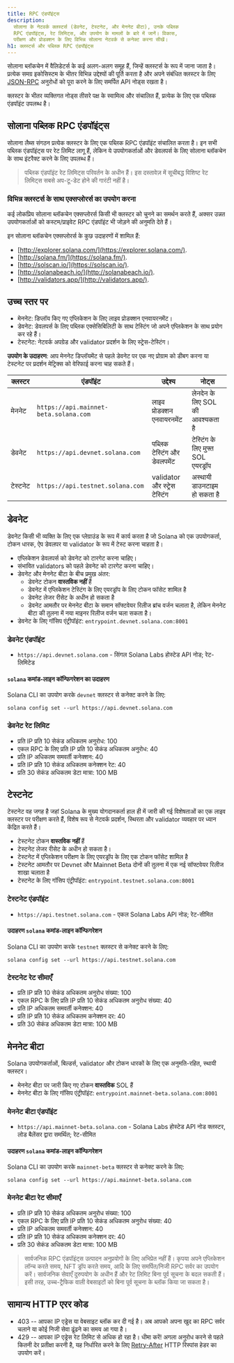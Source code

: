 ```yaml
---
title: RPC एंडपॉइंट्स
description:
  सोलाना के नेटवर्क क्लस्टर्स (डेवनेट, टेस्टनेट, और मेननेट बीटा), उनके पब्लिक
  RPC एंडपॉइंट्स, रेट लिमिट्स, और उपयोग के मामलों के बारे में जानें। विकास,
  परीक्षण और प्रोडक्शन के लिए विभिन्न सोलाना नेटवर्क से कनेक्ट करना सीखें।
h1: क्लस्टर्स और पब्लिक RPC एंडपॉइंट्स
---
```


सोलाना ब्लॉकचेन में वैलिडेटर्स के कई अलग-अलग समूह हैं, जिन्हें क्लस्टर्स के रूप
में जाना जाता है। प्रत्येक समग्र इकोसिस्टम के भीतर विभिन्न उद्देश्यों की पूर्ति
करता है और अपने संबंधित क्लस्टर के लिए [JSON-RPC](/docs/rpc/) अनुरोधों को पूरा
करने के लिए समर्पित API नोड्स रखता है।

क्लस्टर के भीतर व्यक्तिगत नोड्स तीसरे पक्ष के स्वामित्व और संचालित हैं, प्रत्येक
के लिए एक पब्लिक एंडपॉइंट उपलब्ध है।

## सोलाना पब्लिक RPC एंडपॉइंट्स

सोलाना लैब्स संगठन प्रत्येक क्लस्टर के लिए एक पब्लिक RPC एंडपॉइंट संचालित करता
है। इन सभी पब्लिक एंडपॉइंट्स पर रेट लिमिट लागू हैं, लेकिन ये उपयोगकर्ताओं और
डेवलपर्स के लिए सोलाना ब्लॉकचेन के साथ इंटरैक्ट करने के लिए उपलब्ध हैं।

> पब्लिक एंडपॉइंट रेट लिमिट्स परिवर्तन के अधीन हैं। इस दस्तावेज़ में सूचीबद्ध
> विशिष्ट रेट लिमिट्स सबसे अप-टू-डेट होने की गारंटी नहीं है।

### विभिन्न क्लस्टर्स के साथ एक्सप्लोरर्स का उपयोग करना

कई लोकप्रिय सोलाना ब्लॉकचेन एक्सप्लोरर्स किसी भी क्लस्टर को चुनने का समर्थन करते
हैं, अक्सर उन्नत उपयोगकर्ताओं को कस्टम/प्राइवेट RPC एंडपॉइंट भी जोड़ने की अनुमति
देते हैं।

इन सोलाना ब्लॉकचेन एक्सप्लोरर्स के कुछ उदाहरणों में शामिल हैं:

- [http://explorer.solana.com/](https://explorer.solana.com/).
- [http://solana.fm/](https://solana.fm/).
- [http://solscan.io/](https://solscan.io/).
- [http://solanabeach.io/](http://solanabeach.io/).
- [http://validators.app/](http://validators.app/).

## उच्च स्तर पर

- मेननेट: डिप्लॉय किए गए एप्लिकेशन के लिए लाइव प्रोडक्शन एनवायरनमेंट।
- डेवनेट: डेवलपर्स के लिए पब्लिक एक्सेसिबिलिटी के साथ टेस्टिंग जो अपने एप्लिकेशन
  के साथ प्रयोग कर रहे हैं।
- टेस्टनेट: नेटवर्क अपग्रेड और validator प्रदर्शन के लिए स्ट्रेस-टेस्टिंग।

**उपयोग के उदाहरण**: आप मेननेट डिप्लॉयमेंट से पहले डेवनेट पर एक नए प्रोग्राम को
डीबग करना या टेस्टनेट पर प्रदर्शन मेट्रिक्स को वेरिफाई करना चाह सकते हैं।

| **क्लस्टर** | **एंडपॉइंट**                          | **उद्देश्य**                  | **नोट्स**                          |
| ----------- | ------------------------------------- | ----------------------------- | ---------------------------------- |
| मेननेट      | `https://api.mainnet-beta.solana.com` | लाइव प्रोडक्शन एनवायरनमेंट    | लेनदेन के लिए SOL की आवश्यकता है   |
| डेवनेट      | `https://api.devnet.solana.com`       | पब्लिक टेस्टिंग और डेवलपमेंट  | टेस्टिंग के लिए मुफ्त SOL एयरड्रॉप |
| टेस्टनेट    | `https://api.testnet.solana.com`      | validator और स्ट्रेस टेस्टिंग | अस्थायी डाउनटाइम हो सकता है        |

## डेवनेट

डेवनेट किसी भी व्यक्ति के लिए एक प्लेग्राउंड के रूप में कार्य करता है जो Solana
को एक उपयोगकर्ता, टोकन धारक, ऐप डेवलपर या validator के रूप में टेस्ट करना चाहता
है।

- एप्लिकेशन डेवलपर्स को डेवनेट को टारगेट करना चाहिए।
- संभावित validators को पहले डेवनेट को टारगेट करना चाहिए।
- डेवनेट और मेननेट बीटा के बीच प्रमुख अंतर:
  - डेवनेट टोकन **वास्तविक नहीं** हैं
  - डेवनेट में एप्लिकेशन टेस्टिंग के लिए एयरड्रॉप के लिए टोकन फॉसेट शामिल है
  - डेवनेट लेजर रीसेट के अधीन हो सकता है
  - डेवनेट आमतौर पर मेननेट बीटा के समान सॉफ्टवेयर रिलीज ब्रांच वर्जन चलाता है,
    लेकिन मेननेट बीटा की तुलना में नया माइनर रिलीज वर्जन चला सकता है।
- डेवनेट के लिए गॉसिप एंट्रीपॉइंट: `entrypoint.devnet.solana.com:8001`

### डेवनेट एंडपॉइंट

- `https://api.devnet.solana.com` - सिंगल Solana Labs होस्टेड API नोड;
  रेट-लिमिटेड

#### `solana` कमांड-लाइन कॉन्फिगरेशन का उदाहरण

Solana CLI का उपयोग करके `devnet` क्लस्टर से कनेक्ट करने के लिए:

```shell
solana config set --url https://api.devnet.solana.com
```

### डेवनेट रेट लिमिट

- प्रति IP प्रति 10 सेकंड अधिकतम अनुरोध: 100
- एकल RPC के लिए प्रति IP प्रति 10 सेकंड अधिकतम अनुरोध: 40
- प्रति IP अधिकतम समवर्ती कनेक्शन: 40
- प्रति IP प्रति 10 सेकंड अधिकतम कनेक्शन रेट: 40
- प्रति 30 सेकंड अधिकतम डेटा मात्रा: 100 MB

## टेस्टनेट

टेस्टनेट वह जगह है जहां Solana के मुख्य योगदानकर्ता हाल ही में जारी की गई
विशेषताओं का एक लाइव क्लस्टर पर परीक्षण करते हैं, विशेष रूप से नेटवर्क प्रदर्शन,
स्थिरता और validator व्यवहार पर ध्यान केंद्रित करते हैं।

- टेस्टनेट टोकन **वास्तविक नहीं** हैं
- टेस्टनेट लेजर रीसेट के अधीन हो सकता है।
- टेस्टनेट में एप्लिकेशन परीक्षण के लिए एयरड्रॉप के लिए एक टोकन फॉसेट शामिल है
- टेस्टनेट आमतौर पर Devnet और Mainnet Beta दोनों की तुलना में एक नई सॉफ्टवेयर
  रिलीज शाखा चलाता है
- टेस्टनेट के लिए गॉसिप एंट्रीपॉइंट: `entrypoint.testnet.solana.com:8001`

### टेस्टनेट एंडपॉइंट

- `https://api.testnet.solana.com` - एकल Solana Labs API नोड; रेट-सीमित

#### उदाहरण `solana` कमांड-लाइन कॉन्फिगरेशन

Solana CLI का उपयोग करके `testnet` क्लस्टर से कनेक्ट करने के लिए:

```shell
solana config set --url https://api.testnet.solana.com
```

### टेस्टनेट रेट सीमाएँ

- प्रति IP प्रति 10 सेकंड अधिकतम अनुरोध संख्या: 100
- एकल RPC के लिए प्रति IP प्रति 10 सेकंड अधिकतम अनुरोध संख्या: 40
- प्रति IP अधिकतम समवर्ती कनेक्शन: 40
- प्रति IP प्रति 10 सेकंड अधिकतम कनेक्शन दर: 40
- प्रति 30 सेकंड अधिकतम डेटा मात्रा: 100 MB

## मेननेट बीटा

Solana उपयोगकर्ताओं, बिल्डर्स, validator और टोकन धारकों के लिए एक अनुमति-रहित,
स्थायी क्लस्टर।

- मेननेट बीटा पर जारी किए गए टोकन **वास्तविक** SOL हैं
- मेननेट बीटा के लिए गॉसिप एंट्रीपॉइंट:
  `entrypoint.mainnet-beta.solana.com:8001`

### मेननेट बीटा एंडपॉइंट

- `https://api.mainnet-beta.solana.com` - Solana Labs होस्टेड API नोड क्लस्टर,
  लोड बैलेंसर द्वारा समर्थित; रेट-सीमित

#### उदाहरण `solana` कमांड-लाइन कॉन्फिगरेशन

Solana CLI का उपयोग करके `mainnet-beta` क्लस्टर से कनेक्ट करने के लिए:

```shell
solana config set --url https://api.mainnet-beta.solana.com
```

### मेननेट बीटा रेट सीमाएँ

- प्रति IP प्रति 10 सेकंड अधिकतम अनुरोध संख्या: 100
- एकल RPC के लिए प्रति IP प्रति 10 सेकंड अधिकतम अनुरोध संख्या: 40
- प्रति IP अधिकतम समवर्ती कनेक्शन: 40
- प्रति IP प्रति 10 सेकंड अधिकतम कनेक्शन दर: 40
- प्रति 30 सेकंड अधिकतम डेटा मात्रा: 100 MB

> सार्वजनिक RPC एंडपॉइंट्स उत्पादन अनुप्रयोगों के लिए अभिप्रेत नहीं हैं। कृपया
> अपने एप्लिकेशन लॉन्च करते समय, NFT ड्रॉप करते समय, आदि के लिए समर्पित/निजी RPC
> सर्वर का उपयोग करें। सार्वजनिक सेवाएँ दुरुपयोग के अधीन हैं और रेट लिमिट बिना
> पूर्व सूचना के बदल सकती हैं। इसी तरह, उच्च-ट्रैफिक वाली वेबसाइटों को बिना
> पूर्व सूचना के ब्लॉक किया जा सकता है।

## सामान्य HTTP एरर कोड

- 403 -- आपका IP एड्रेस या वेबसाइट ब्लॉक कर दी गई है। अब आपको अपना खुद का RPC
  सर्वर चलाने या कोई निजी सेवा ढूंढने का समय आ गया है।
- 429 -- आपका IP एड्रेस रेट लिमिट से अधिक हो रहा है। धीमा करें! अगला अनुरोध करने
  से पहले कितनी देर प्रतीक्षा करनी है, यह निर्धारित करने के लिए
  [Retry-After](https://developer.mozilla.org/en-US/docs/Web/HTTP/Headers/Retry-After)
  HTTP रिस्पांस हेडर का उपयोग करें।

